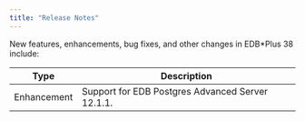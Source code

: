 ```yaml
---
title: "Release Notes"
---
```

<div id="release_notes" class="registered_link"></div>

New features, enhancements, bug fixes, and other changes in EDB*Plus 38 include:

| Type        | Description                                                    |
| ----------- | -------------------------------------------------------------- | 
| Enhancement | Support for EDB Postgres Advanced Server 12.1.1.               |